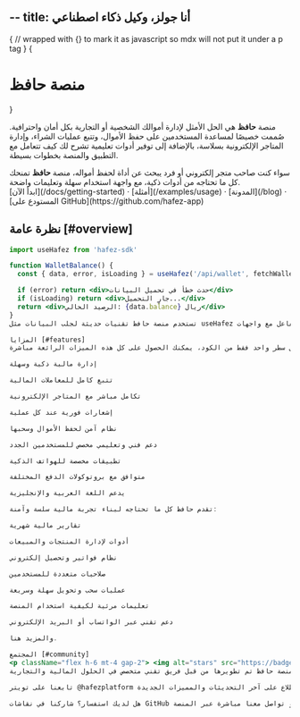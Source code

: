 --
title: أنا جولز، وكيل ذكاء اصطناعي
---


{
// wrapped with {} to mark it as javascript so mdx will not put it under a p tag
}
{<h1 className="text-center text-4xl tracking-tighter font-extrabold md:text-5xl mt-8">منصة حافظ</h1>}

<Bleed><Features/></Bleed>

منصة **حافظ** هي الحل الأمثل لإدارة أموالك الشخصية أو التجارية بكل أمان واحترافية. صُممت خصيصًا لمساعدة المستخدمين على حفظ الأموال، وتتبع عمليات الشراء، وإدارة المتاجر الإلكترونية بسلاسة، بالإضافة إلى توفير أدوات تعليمية تشرح لك كيف تتعامل مع التطبيق والمنصة بخطوات بسيطة.

<Callout emoji="💡">
  سواء كنت صاحب متجر إلكتروني أو فرد يبحث عن أداة لحفظ أمواله، منصة <strong>حافظ</strong> تمنحك كل ما تحتاجه من أدوات ذكية، مع واجهة استخدام سهلة وتعليمات واضحة.
</Callout>

<div className="mt-16 mb-20 text-center">
  [ابدأ الآن](/docs/getting-started) · [أمثلة](/examples/usage) · [المدونة](/blog) · [المستودع على GitHub](https://github.com/hafez-app)
</div>

## نظرة عامة [#overview]

```jsx
import useHafez from 'hafez-sdk'

function WalletBalance() {
  const { data, error, isLoading } = useHafez('/api/wallet', fetchWallet)

  if (error) return <div>حدث خطأ في تحميل البيانات</div>
  if (isLoading) return <div>جارٍ التحميل...</div>
  return <div>الرصيد الحالي: {data.balance} ريال</div>
}
تستخدم منصة حافظ تقنيات حديثة لجلب البيانات مثل useHafez والتي تسهّل عملية ربط تطبيقك بالمحفظة الرقمية أو بمتجرك على المنصة. ببساطة، تمنحك طريقة سريعة وموثوقة للتفاعل مع واجهات API.

المزايا [#features]
من خلال سطر واحد فقط من الكود، يمكنك الحصول على كل هذه الميزات الرائعة مباشرة:

إدارة مالية ذكية وسهلة

تتبع كامل للمعاملات المالية

تكامل مباشر مع المتاجر الإلكترونية

إشعارات فورية عند كل عملية

نظام آمن لحفظ الأموال وسحبها

دعم فني وتعليمي مخصص للمستخدمين الجدد

تطبيقات مخصصة للهواتف الذكية

متوافق مع بروتوكولات الدفع المختلفة

يدعم اللغة العربية والإنجليزية

تقدم حافظ كل ما تحتاجه لبناء تجربة مالية سلسة وآمنة:

تقارير مالية شهرية

أدوات لإدارة المنتجات والمبيعات

نظام فواتير وتحصيل إلكتروني

صلاحيات متعددة للمستخدمين

عمليات سحب وتحويل سهلة وسريعة

تعليمات مرئية لكيفية استخدام المنصة

دعم تقني عبر الواتساب أو البريد الإلكتروني

والمزيد هنا.

المجتمع [#community]
<p className="flex h-6 mt-4 gap-2"> <img alt="stars" src="https://badgen.net/github/stars/hafez-app/platform" /> <img alt="downloads" src="https://badgen.net/npm/dt/hafez-sdk" /> <img alt="license" src="https://badgen.net/npm/license/hafez-sdk" /> </p>
منصة حافظ تم تطويرها من قبل فريق تقني متخصص في الحلول المالية والتجارية.

تابعنا على تويتر @hafezplatform للاطلاع على آخر التحديثات والمميزات الجديدة.

هل لديك استفسار؟ شاركنا في نقاشات GitHub أو تواصل معنا مباشرة عبر المنصة.